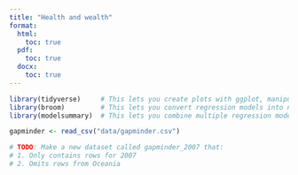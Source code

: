```yaml
---
title: "Health and wealth"
format:
  html:
    toc: true
  pdf:
    toc: true
  docx:
    toc: true
---
```


```r
library(tidyverse)     # This lets you create plots with ggplot, manipulate data, etc.
library(broom)         # This lets you convert regression models into nice tables
library(modelsummary)  # This lets you combine multiple regression models into a single table

gapminder <- read_csv("data/gapminder.csv")

# TODO: Make a new dataset called gapminder_2007 that:
# 1. Only contains rows for 2007
# 2. Omits rows from Oceania

```
